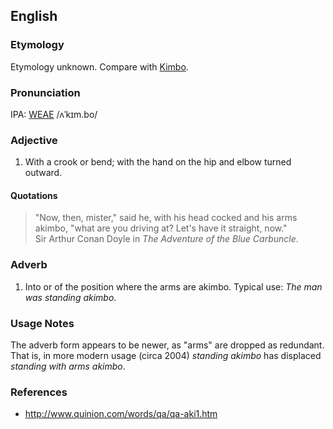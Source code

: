 ==English==
===Etymology===
Etymology unknown. Compare with [[Kimbo]].

===Pronunciation===
IPA: [[WEAE]] /ʌˈkɪm.bo/

===Adjective===
# With a crook or bend; with the hand on the hip and elbow  turned outward.

====Quotations====
<blockquote>
"Now, then, mister," said he, with his head cocked and his arms
akimbo, "what are you driving at? Let's have it straight, now."
<BR>Sir Arthur Conan Doyle in ''The Adventure of the Blue Carbuncle''.
</blockquote>


===Adverb===
# Into or of the position where the arms are akimbo.  Typical use: ''The man was standing akimbo''.

===Usage Notes===
The adverb form appears to be newer, as "arms" are dropped as redundant.  That is, in more modern usage (circa 2004) ''standing akimbo'' has displaced ''standing with arms akimbo''.

===References===
* http://www.quinion.com/words/qa/qa-aki1.htm